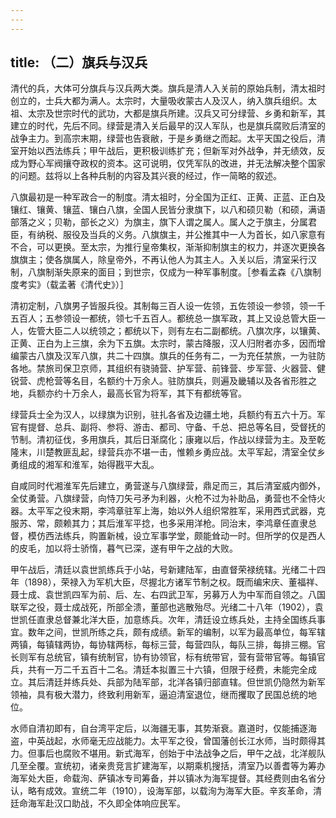 ```yaml
---
---
---
```

title: （二）旗兵与汉兵
---



清代的兵，大体可分旗兵与汉兵两大类。旗兵是清人入关前的原始兵制，清太祖时创立的，士兵大都为满人。太宗时，大量吸收蒙古人及汉人，纳入旗兵组织。太祖、太宗及世宗时代的武功，大都是旗兵所建。汉兵又可分绿营、乡勇和新军，其建立的时代，先后不同。绿营是清入关后最早的汉人军队，也是旗兵腐败后清室的战争主力。到高宗末期，绿营也告衰敝，于是乡勇继之而起。太平天国之役后，清室开始以西法练兵；甲午战后，更积极训练扩充；但新军对外战争，并无绩效，反成为野心军阀攘夺政权的资本。这可说明，仅凭军队的改进，并无法解决整个国家的问题。兹将以上各种兵制的内容及其兴衰的经过，作一简略的叙述。

八旗最初是一种军政合一的制度。清太祖时，分全国为正红、正黄、正蓝、正白及镶红、镶黄、镶蓝、镶白八旗，全国人民皆分隶旗下，以八和硕贝勒（和硕，满语部落之义；贝勒，部长之义）为旗主，旗下人谓之属人。属人之于旗主，分属君臣，有纳税、服役及当兵的义务。八旗旗主，并公推其中一人为首长，如八家意有不合，可以更换。至太宗，为推行皇帝集权，渐渐抑制旗主的权力，并逐次更换各旗旗主；使各旗属人，除皇帝外，不再认他人为其主人。入关以后，清室采行汉制，八旗制渐失原来的面目；到世宗，仅成为一种军事制度。［参看孟森《八旗制度考实》（载孟著《清代史》）］

清初定制，八旗男子皆服兵役。其制每三百人设一佐领，五佐领设一参领，领一千五百人；五参领设一都统，领七千五百人。都统总一旗军政，其上又设总管大臣一人，佐管大臣二人以统领之；都统以下，则有左右二副都统。八旗次序，以镶黄、正黄、正白为上三旗，余为下五旗。太宗时，蒙古降服，汉人归附者亦多，因而增编蒙古八旗及汉军八旗，共二十四旗。旗兵的任务有二，一为充任禁旅，一为驻防各地。禁旅司保卫京师，其组织有骁骑营、护军营、前锋营、步军营、火器营、健锐营、虎枪营等名目，名额约十万余人。驻防旗兵，则遍及畿辅以及各省形胜之地，兵额亦约十万余人，最高长官为将军，其下有都统等官。

绿营兵士全为汉人，以绿旗为识别，驻扎各省及边疆土地，兵额约有五六十万。军官有提督、总兵、副将、参将、游击、都司、守备、千总、把总等名目，受督抚的节制。清初征伐，多用旗兵，其后日渐腐化；康雍以后，作战以绿营为主。及至乾隆末，川楚教匪乱起，绿营兵亦不堪一击，惟赖乡勇应战。太平军起，清室全仗乡勇组成的湘军和淮军，始得戡平大乱。

自咸同时代湘淮军先后建立，勇营遂与八旗绿营，鼎足而三，其后清室威内御外，全仗勇营。八旗绿营，向恃刀矢弓矛为利器，火枪不过为补助品，勇营也不全恃火器。太平军之役末期，李鸿章驻军上海，始以外人组织常胜军，采用西式武器，克服苏、常，颇赖其力；其后淮军平捻，也多采用洋枪。同治末，李鸿章任直隶总督，模仿西法练兵，购置新械，设立军事学堂，颇能耸动一时。但所学的仅是西人的皮毛，加以将士骄惰，暮气已深，遂有甲午之战的大败。

甲午战后，清廷以袁世凯练兵于小站，号新建陆军，由直督荣禄统辖。光绪二十四年（1898），荣禄入为军机大臣，尽握北方诸军节制之权。既而编宋庆、董福祥、聂士成、袁世凯四军为前、后、左、右四武卫军，另募万人为中军而自领之。八国联军之役，聂士成战死，所部全溃，董部也逃散殆尽。光绪二十八年（1902），袁世凯任直隶总督兼北洋大臣，加意练兵。次年，清廷设立练兵处，主持全国练兵事宜。数年之间，世凯所练之兵，颇有成绩。新军的编制，以军为最高单位，每军辖两镇，每镇辖两协，每协辖两标，每标三营，每营四队，每队三排，每排三棚。官长则军有总统官，镇有统制官，协有协领官，标有统带官，营有营带官等。每镇官兵，共有一万二千五百十二名。清廷本拟置三十六镇，但限于经费，未能完全成立。其后清廷并练兵处、兵部为陆军部，北洋各镇归部直辖。但世凯仍隐然为新军领袖，具有极大潜力，终致利用新军，逼迫清室退位，继而攫取了民国总统的地位。

水师自清初即有，自台湾平定后，以海疆无事，其势渐衰。嘉道时，仅能捕逐海盗，中英战起，水师毫无应战能力。太平军之役，曾国藩创长江水师，当时颇得其力。但事后也腐败不堪用。新式海军，创始于中法战争之后，甲午之战，北洋舰队几至全覆。宣统初，诸亲贵竞言扩建海军，以期乘机搜括，清室乃以善耆等为筹办海军处大臣，命载洵、萨镇冰专司筹备，并以镇冰为海军提督。其经费则由名省分认，略有成效。宣统二年（1910），设海军部，以载洵为海军大臣。辛亥革命，清廷命海军赴汉口助战，不久即全体响应民军。